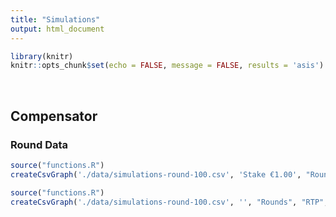 ---
title: "Simulations"
output: html_document
---
```{r setup, include=FALSE}
library(knitr)
knitr::opts_chunk$set(echo = FALSE, message = FALSE, results = 'asis')
```

</br>

## Compensator

### Round Data
```{r}
source("functions.R")
createCsvGraph('./data/simulations-round-100.csv', 'Stake €1.00', "Rounds", "Compensator Value", "compensator_value", "#158CBA")
```

```{r}
source("functions.R")
createCsvGraph('./data/simulations-round-100.csv', '', "Rounds", "RTP", "running_rtp", "#158CBA")
```
